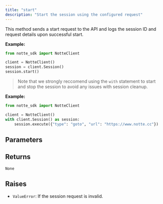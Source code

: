 ```yaml
---
title: "start"
description: "Start the session using the configured request"
---
```




This method sends a start request to the API and logs the session ID
and request details upon successful start.

**Example:**

```python
from notte_sdk import NotteClient

client = NotteClient()
session = client.Session()
session.start()
```

> Note that we strongly reccomend using the `with` statement to start and stop the session to avoid any issues with session cleanup.

**Example:**
```python
from notte_sdk import NotteClient

client = NotteClient()
with client.Session() as session:
    session.execute({"type": "goto", "url": "https://www.notte.cc"})
```



## Parameters

<ParamField path="tries" type="int" default="3">
</ParamField>

## Returns

`None`

## Raises

- `ValueError`: If the session request is invalid.
